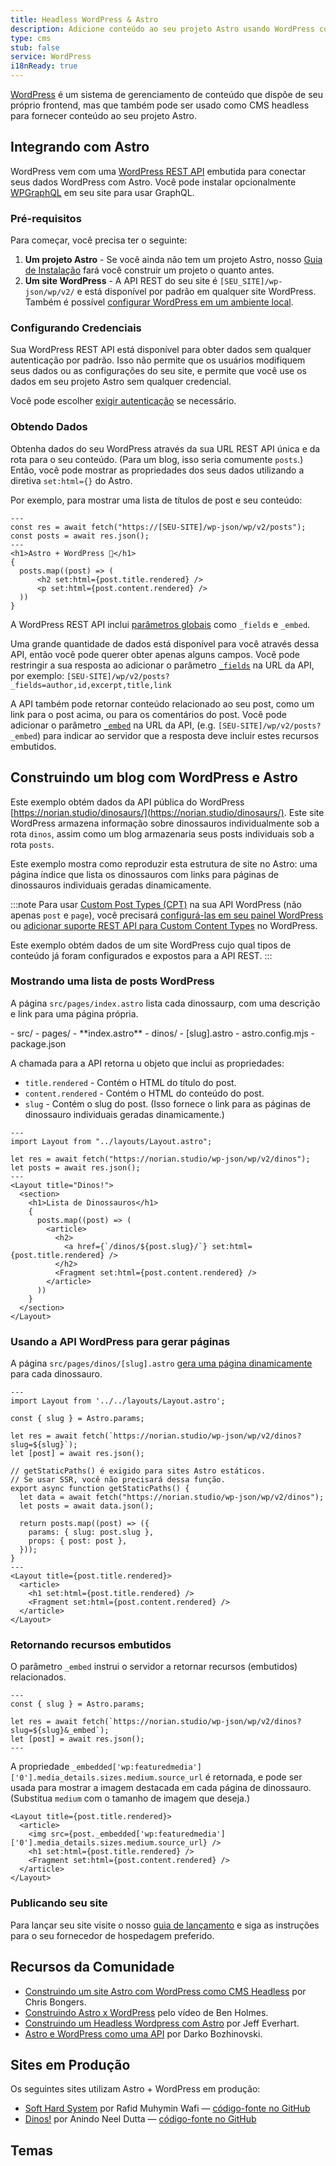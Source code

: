 ```yaml
---
title: Headless WordPress & Astro
description: Adicione conteúdo ao seu projeto Astro usando WordPress como CMS
type: cms
stub: false
service: WordPress
i18nReady: true
---
```


[WordPress](https://wordpress.org/) é um sistema de gerenciamento de conteúdo que dispõe de seu próprio frontend, mas que também pode ser usado como CMS headless para fornecer conteúdo ao seu projeto Astro.

## Integrando com Astro

WordPress vem com uma [WordPress REST API](https://developer.wordpress.org/rest-api/) embutida para conectar seus dados WordPress com Astro. Você pode instalar opcionalmente [WPGraphQL](https://wordpress.org/plugins/wp-graphql/) em seu site para usar GraphQL.

### Pré-requisitos

Para começar, você precisa ter o seguinte:

1. **Um projeto Astro** - Se você ainda não tem um projeto Astro, nosso [Guia de Instalação](/pt-br/install/auto/) fará você construir um projeto o quanto antes.
2. **Um site WordPress** - A API REST do seu site é `[SEU_SITE]/wp-json/wp/v2/` e está disponível por padrão em qualquer site WordPress. Também é possível [configurar WordPress em um ambiente local](https://wordpress.org/support/article/installing-wordpress-on-your-own-computer/).

### Configurando Credenciais

Sua WordPress REST API está disponível para obter dados sem qualquer autenticação por padrão. Isso não permite que os usuários modifiquem seus dados ou as configurações do seu site, e permite que você use os dados em seu projeto Astro sem qualquer credencial.

Você pode escolher [exigir autenticação](https://developer.wordpress.org/rest-api/frequently-asked-questions/#require-authentication-for-all-requests) se necessário.

### Obtendo Dados

Obtenha dados do seu WordPress através da sua URL REST API única e da rota para o seu conteúdo. (Para um blog, isso seria comumente `posts`.) Então, você pode mostrar as propriedades dos seus dados utilizando a diretiva `set:html={}` do Astro. 

Por exemplo, para mostrar uma lista de títulos de post e seu conteúdo:

```astro title="src/pages/index.astro"
---
const res = await fetch("https://[SEU-SITE]/wp-json/wp/v2/posts");
const posts = await res.json();
---
<h1>Astro + WordPress 🚀</h1>
{
  posts.map((post) => (
      <h2 set:html={post.title.rendered} />
      <p set:html={post.content.rendered} />
  ))
}
```

A WordPress REST API inclui [parâmetros globais](https://developer.wordpress.org/rest-api/using-the-rest-api/global-parameters/) como `_fields` e `_embed`. 

Uma grande quantidade de dados está disponível para você através dessa API, então você pode querer obter apenas alguns campos. Você pode restringir a sua resposta ao adicionar o parâmetro [`_fields`](https://developer.wordpress.org/rest-api/using-the-rest-api/global-parameters/#_fields) na URL da API, por exemplo: `[SEU-SITE]/wp/v2/posts?_fields=author,id,excerpt,title,link` 

A API também pode retornar conteúdo relacionado ao seu post, como um link para o post acima, ou para os comentários do post. Você pode adicionar o parâmetro [`_embed`](https://developer.wordpress.org/rest-api/using-the-rest-api/global-parameters/#_embed) na URL da API, (e.g. `[SEU-SITE]/wp/v2/posts?_embed`) para indicar ao servidor que a resposta deve incluir estes recursos embutidos.

## Construindo um blog com WordPress e Astro

Este exemplo obtém dados da API pública do WordPress [https://norian.studio/dinosaurs/](https://norian.studio/dinosaurs/). Este site WordPress armazena informação sobre dinossauros individualmente sob a rota `dinos`, assim como um blog armazenaria seus posts individuais sob a rota `posts`.

Este exemplo mostra como reproduzir esta estrutura de site no Astro: uma página índice que lista os dinossauros com links para páginas de dinossauros individuais geradas dinamicamente.

:::note
Para usar [Custom Post Types (CPT)](https://learn.wordpress.org/lesson-plan/custom-post-types/) na sua API  WordPress (não apenas `post` e `page`), você precisará [configurá-las em seu painel WordPress](https://stackoverflow.com/questions/48536646/how-can-i-get-data-from-custom-post-type-using-wp-rest-api) ou [adicionar suporte REST API para Custom Content Types](https://developer.wordpress.org/rest-api/extending-the-rest-api/adding-rest-api-support-for-custom-content-types/) no WordPress.

Este exemplo obtém dados de um site WordPress cujo qual tipos de conteúdo já foram configurados e expostos para a API REST.
:::

### Mostrando uma lista de posts WordPress

A página `src/pages/index.astro` lista cada dinossaurp, com uma descrição e link para uma página própria.

<FileTree title="Project Structure">
- src/
  - pages/
    - **index.astro**
    - dinos/
      - [slug].astro
- astro.config.mjs
- package.json
</FileTree>

A chamada para a API retorna u objeto que inclui as propriedades:

- `title.rendered` - Contém o HTML do título do post.
- `content.rendered` - Contém o HTML do conteúdo do post.
- `slug` - Contém o slug do post. (Isso fornece o link para as páginas de dinossauro individuais geradas dinamicamente.)

```astro title="/src/pages/index.astro"
---
import Layout from "../layouts/Layout.astro";

let res = await fetch("https://norian.studio/wp-json/wp/v2/dinos");
let posts = await res.json();
---
<Layout title="Dinos!">
  <section>
    <h1>Lista de Dinossauros</h1>
    {
      posts.map((post) => (
        <article>
          <h2>
            <a href={`/dinos/${post.slug}/`} set:html={post.title.rendered} />
          </h2>
          <Fragment set:html={post.content.rendered} />
        </article>
      ))
    }
  </section>
</Layout>
```

### Usando a API WordPress para gerar páginas

A página `src/pages/dinos/[slug].astro` [gera uma página dinamicamente](/pt-br/guides/routing/#rotas-dinâmicas) para cada dinossauro.

```astro title="/src/pages/dinos/[slug].astro"
---
import Layout from '../../layouts/Layout.astro';

const { slug } = Astro.params;

let res = await fetch(`https://norian.studio/wp-json/wp/v2/dinos?slug=${slug}`);
let [post] = await res.json();

// getStaticPaths() é exigido para sites Astro estáticos.
// Se usar SSR, você não precisará dessa função.
export async function getStaticPaths() {
  let data = await fetch("https://norian.studio/wp-json/wp/v2/dinos");
  let posts = await data.json();

  return posts.map((post) => ({
    params: { slug: post.slug },
    props: { post: post },
  }));
}
---
<Layout title={post.title.rendered}>
  <article>
    <h1 set:html={post.title.rendered} />
    <Fragment set:html={post.content.rendered} />
  </article>
</Layout>
```

### Retornando recursos embutidos

O parâmetro `_embed` instrui o servidor a retornar recursos (embutidos) relacionados.
```astro title="src/pages/dinos/[slug].astro" /&_embed/
---
const { slug } = Astro.params;

let res = await fetch(`https://norian.studio/wp-json/wp/v2/dinos?slug=${slug}&_embed`);
let [post] = await res.json();
---
```

A propriedade `_embedded['wp:featuredmedia']['0'].media_details.sizes.medium.source_url` é retornada, e pode ser usada para mostrar a imagem destacada em cada página de dinossauro. (Substitua `medium` com o tamanho de imagem que deseja.)

```astro title="/src/pages/dinos/[slug].astro" {3}
<Layout title={post.title.rendered}>
  <article>
    <img src={post._embedded['wp:featuredmedia']['0'].media_details.sizes.medium.source_url} />
    <h1 set:html={post.title.rendered} />
    <Fragment set:html={post.content.rendered} />
  </article>
</Layout>
```

### Publicando seu site

Para lançar seu site visite o nosso [guia de lançamento](/pt-br/guides/deploy/) e siga as instruções para o seu fornecedor de hospedagem preferido.

## Recursos da Comunidade 

- [Construindo um site Astro com WordPress como CMS Headless](https://blog.openreplay.com/building-an-astro-website-with-wordpress-as-a-headless-cms/) por Chris Bongers.
- [Construindo Astro x WordPress](https://www.youtube.com/watch?v=Jstqgklvfnc) pelo vídeo de Ben Holmes.
- [Construindo um Headless Wordpress com Astro](https://developers.wpengine.com/blog/building-a-headless-wordpress-site-with-astro) por Jeff Everhart.
- [Astro e WordPress como uma API](https://darko.io/posts/wp-as-an-api/) por Darko Bozhinovski.

## Sites em Produção

Os seguintes sites utilizam Astro + WordPress em produção:

- [Soft Hard System](https://softhardsystem.com/) por Rafid Muhymin Wafi — [código-fonte no GitHub](https://github.com/RafidMuhymin/softhardsystem)
- [Dinos!](https://wc-dinos.netlify.app/) por Anindo Neel Dutta — [código-fonte no GitHub](https://github.com/leen-neel/astro-wordpress)

## Temas

<Grid>
  <Card title="Astro WordPress Starter" href="https://astro.build/themes/details/astro-wordpress-starter/" thumbnail="astro-wordpress-starter.png"/>
</Grid>